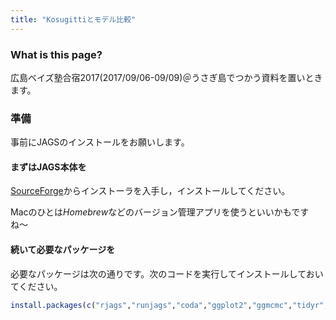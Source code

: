 ```yaml
---
title: "Kosugittiとモデル比較"
---
```


### What is this page?

広島ベイズ塾合宿2017(2017/09/06-09/09)＠うさぎ島でつかう資料を置いときます。

### 準備

事前にJAGSのインストールをお願いします。

#### まずはJAGS本体を


[SourceForge](https://sourceforge.net/projects/mcmc-jags/)からインストーラを入手し，インストールしてください。

Macのひとは*Homebrew*などのバージョン管理アプリを使うといいかもですね〜

#### 続いて必要なパッケージを

必要なパッケージは次の通りです。次のコードを実行してインストールしておいてください。

```r
install.packages(c("rjags","runjags","coda","ggplot2","ggmcmc","tidyr","dplyr"),dependencies=TRUE)
```

